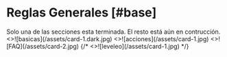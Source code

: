 
# Reglas Generales [#base]

<Callout type="warning">
  Solo una de las secciones esta terminada. El resto está aún en contrucción.
</Callout>

<Cards num={3}>
  <Card
    image
    large
    arrow
    title="Reglas generales"
    href="/docs/ruling-base/basics"
  >
    <>![basicas](/assets/card-1.dark.jpg)</>
  </Card>
  <Card
    image
    arrow
    large
    title="Resolucion de acciones"
    href="/docs/ruling-base/resolution"
  >
    <>![acciones](/assets/card-1.jpg)</>
  </Card>
  <Card
    image
    arrow
    large
    title="Preguntas Frecuentes"
    href="/docs/ruling-base/frecuently-asked"
  >
    <>![FAQ](/assets/card-2.jpg)</>
  </Card>
  {/* 
  <Card
    image
    arrow
    large
    title="Progresion"
    href="/docs/ruling-base/progression"
  >
    <>![leveleo](/assets/card-1.jpg)</>
  </Card>
*/}
</Cards>
